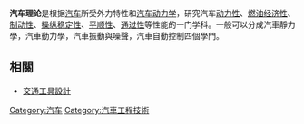 '''汽车理论'''是根据[[汽车|汽车]]所受外力特性和[[汽车动力学|汽车动力学]]，研究汽车[[汽车动力性|动力性]]、[[汽车燃油经济性|燃油经济性]]、[[汽车制动性|制动性]]、[[汽车操纵稳定性|操纵稳定性]]、[[汽车平顺性|平顺性]]、[[汽车通过性|通过性]]等性能的一门学科。一般可以分成汽車靜力學，汽車動力學，汽車振動與噪聲，汽車自動控制四個學門。


==相關==
*[[交通工具設計|交通工具設計]]
{{transp-stub}}

[[Category:汽车|Category:汽车]]
[[Category:汽車工程技術|Category:汽車工程技術]]